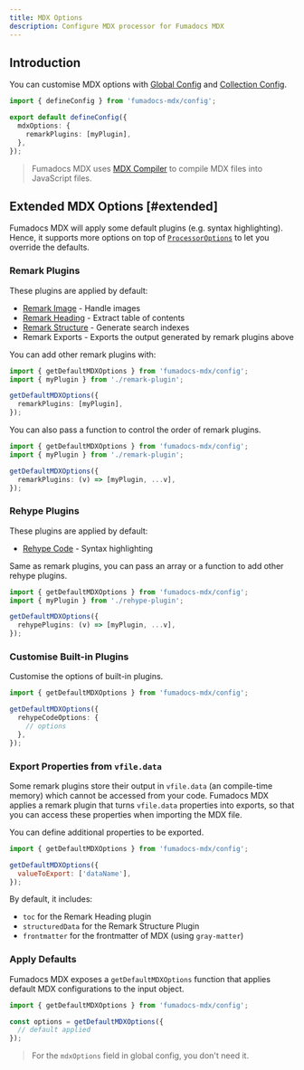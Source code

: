 ```yaml
---
title: MDX Options
description: Configure MDX processor for Fumadocs MDX
---
```


## Introduction

You can customise MDX options with [Global Config](/docs/mdx/global) and [Collection Config](/docs/mdx/collections).

```ts title="source.config.ts"
import { defineConfig } from 'fumadocs-mdx/config';

export default defineConfig({
  mdxOptions: {
    remarkPlugins: [myPlugin],
  },
});
```

> Fumadocs MDX uses [MDX Compiler](https://mdxjs.com/packages/mdx) to compile MDX files into JavaScript files.

## Extended MDX Options [#extended]

Fumadocs MDX will apply some default plugins (e.g. syntax highlighting).
Hence, it supports more options on top of [`ProcessorOptions`](https://mdxjs.com/packages/mdx/#processoroptions) to let you override the defaults.

### Remark Plugins

These plugins are applied by default:

- [Remark Image](/docs/headless/mdx/remark-image) - Handle images
- [Remark Heading](/docs/headless/mdx/headings) - Extract table of contents
- [Remark Structure](/docs/headless/mdx/structure) - Generate search indexes
- Remark Exports - Exports the output generated by remark plugins above

You can add other remark plugins with:

```ts
import { getDefaultMDXOptions } from 'fumadocs-mdx/config';
import { myPlugin } from './remark-plugin';

getDefaultMDXOptions({
  remarkPlugins: [myPlugin],
});
```

You can also pass a function to control the order of remark plugins.

```ts
import { getDefaultMDXOptions } from 'fumadocs-mdx/config';
import { myPlugin } from './remark-plugin';

getDefaultMDXOptions({
  remarkPlugins: (v) => [myPlugin, ...v],
});
```

### Rehype Plugins

These plugins are applied by default:

- [Rehype Code](/docs/headless/mdx/rehype-code) - Syntax highlighting

Same as remark plugins, you can pass an array or a function to add other rehype plugins.

```ts
import { getDefaultMDXOptions } from 'fumadocs-mdx/config';
import { myPlugin } from './rehype-plugin';

getDefaultMDXOptions({
  rehypePlugins: (v) => [myPlugin, ...v],
});
```

### Customise Built-in Plugins

Customise the options of built-in plugins.

```ts
import { getDefaultMDXOptions } from 'fumadocs-mdx/config';

getDefaultMDXOptions({
  rehypeCodeOptions: {
    // options
  },
});
```

### Export Properties from `vfile.data`

Some remark plugins store their output in `vfile.data` (an compile-time memory) which cannot be accessed from your code.
Fumadocs MDX applies a remark plugin that turns `vfile.data` properties into exports, so that you can access these properties when importing the MDX file.

You can define additional properties to be exported.

```js
import { getDefaultMDXOptions } from 'fumadocs-mdx/config';

getDefaultMDXOptions({
  valueToExport: ['dataName'],
});
```

By default, it includes:

- `toc` for the Remark Heading plugin
- `structuredData` for the Remark Structure Plugin
- `frontmatter` for the frontmatter of MDX (using `gray-matter`)

### Apply Defaults

Fumadocs MDX exposes a `getDefaultMDXOptions` function that applies default MDX configurations to the input object.

```ts
import { getDefaultMDXOptions } from 'fumadocs-mdx/config';

const options = getDefaultMDXOptions({
  // default applied
});
```

> For the `mdxOptions` field in global config, you don't need it.
